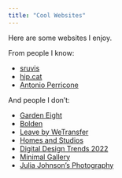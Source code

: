 ```yaml
---
title: "Cool Websites"
---
```


Here are some websites I enjoy.

From people I know:

- [sruvis](http://www.sruvis.com)
- [hip.cat](https://hip.cat)
- [Antonio Perricone](https://antonioperricone.com/)

And people I don't:

- [Garden Eight](https://garden-eight.com)
- [Bolden](https://bolden.nl)
- [Leave by WeTransfer](https://leave.bywetransfer.com)
- [Homes and Studios](https://homesandstudios.art)
- [Digital Design Trends 2022](https://www.editorx.com/shaping-design/digital-design-trends-2022)
- [Minimal Gallery](https://minimal.gallery/)
- [Julia Johnson's Photography](https://www.juliajohnson.com/)
